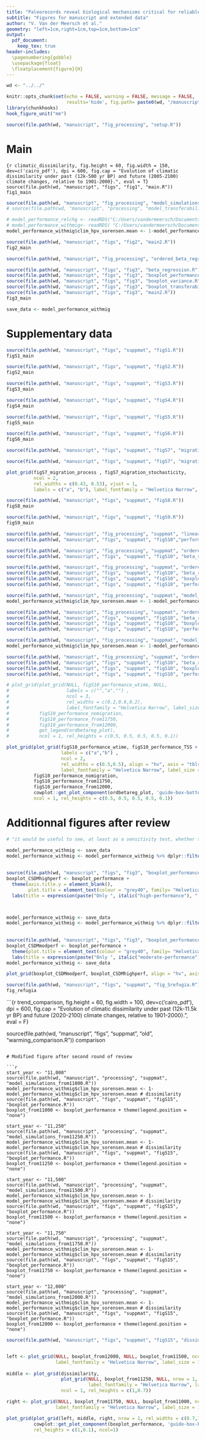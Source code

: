 ```yaml
---
title: "Paleorecords reveal biological mechanisms critical for reliable species range shift projections amid rapid climate change"
subtitle: "Figures for manuscript and extended data"
author: "V. Van der Meersch et al."
geometry: "left=1cm,right=1cm,top=1cm,bottom=1cm"
output: 
  pdf_document:
    keep_tex: true
header-includes:
  \pagenumbering{gobble}
  \usepackage{float}
  \floatplacement{figure}{H}
---
```


```r
wd <- "../../"

knitr::opts_chunk$set(echo = FALSE, warning = FALSE, message = FALSE, 
                      results='hide', fig.path= paste0(wd, "/manuscript/figs/files/"), fig.pos = 'H')
library(chunkhooks)
hook_figure_unit("mm")

source(file.path(wd, "manuscript", "fig_processing", "setup.R"))
```

# Main

```{r climatic_dissimilarity, fig.height = 60, fig.width = 150, dev=c('cairo_pdf'), dpi = 600, fig.cap = "Evolution of climatic dissimilarity under past (12k-500 yr BP) and future (2005-2100) climate changes, relative to 1901-2000}.", eval = T}
source(file.path(wd, "manuscript", "figs", "fig1", "main.R"))
fig1_main
```

\newpage

```r
source(file.path(wd, "manuscript", "fig_processing", "model_simulations.R"))
# source(file.path(wd, "manuscript", "processing", "model_transferability.R"))

# model_performance_relchg <- readRDS("C:/Users/vandermeersch/Documents/CEFE/projects/past_robustness/manuscript/processing/output/model_performance_relchg.rds")
# model_performance_withmig<- readRDS( "C:/Users/vandermeersch/Documents/CEFE/projects/past_robustness/manuscript/processing/output/model_performance_withmig.rds")
model_performance_withmig$clim_hpv_sorensen.mean <- 1-model_performance_withmig$clim_hpv_sorensen.mean # dissimilarity
```

```r

source(file.path(wd, "manuscript", "figs", "fig2", "main2.R")) 
fig2_main

```

\newpage

```r

source(file.path(wd, "manuscript", "fig_processing", "ordered_beta_regression.R"))

source(file.path(wd, "manuscript", "figs", "fig3", "beta_regression.R"))
source(file.path(wd, "manuscript", "figs", "fig3", "boxplot_performance.R"))
source(file.path(wd, "manuscript", "figs", "fig3", "boxplot_variance.R"))
source(file.path(wd, "manuscript", "figs", "fig3", "boxplot_transferability.R"))
source(file.path(wd, "manuscript", "figs", "fig3", "main2.R"))
fig3_main

save_data <- model_performance_withmig

```

\newpage

# Supplementary data

\renewcommand{\thefigure}{S\arabic{figure}}
\setcounter{figure}{0}


```r

source(file.path(wd, "manuscript", "figs", "suppmat", "figS1.R"))
figS1_main

```

```r

source(file.path(wd, "manuscript", "figs", "suppmat", "figS2.R"))
figS2_main

```

```r

source(file.path(wd, "manuscript", "figs", "suppmat", "figS3.R"))
figS3_main

```


```r

source(file.path(wd, "manuscript", "figs", "suppmat", "figS4.R")) 
figS4_main

```

```r

source(file.path(wd, "manuscript", "figs", "suppmat", "figS5.R")) 
figS5_main

```

```r

source(file.path(wd, "manuscript", "figs", "suppmat", "figS6.R")) 
figS6_main

```

```r

source(file.path(wd, "manuscript", "figs", "suppmat", "figS7", "migration_process.R"))

source(file.path(wd, "manuscript", "figs", "suppmat", "figS7", "migration_stochasticity.R"))

plot_grid(figS7_migration_process , figS7_migration_stochasticity, 
          ncol = 2, 
          rel_widths = c(0.43, 0.53), vjust = 1,
          labels = c("a", "b"), label_fontfamily = "Helvetica Narrow", label_size = 11)

```

```r

source(file.path(wd, "manuscript", "figs", "suppmat", "figS8.R")) 
figS8_main
```

```r
source(file.path(wd, "manuscript", "figs", "suppmat", "figS9.R")) 
figS9_main
```

```r

source(file.path(wd, "manuscript", "fig_processing", "suppmat", "linear_plateau_regression.R"))
source(file.path(wd, "manuscript", "figs", "suppmat", "figS10","performance_wtime.R")) 

```

```r

source(file.path(wd, "manuscript", "fig_processing", "suppmat", "ordered_beta_regression_withTSS.R"))
source(file.path(wd, "manuscript", "figs", "suppmat", "figS10", "beta_regression_withTSS.R"))

```

```r

source(file.path(wd, "manuscript", "fig_processing", "suppmat", "ordered_beta_regression_womigration.R"))
source(file.path(wd, "manuscript", "figs", "suppmat", "figS10", "beta_regression_nomigration.R"))
source(file.path(wd, "manuscript", "figs", "suppmat", "figS10", "boxplot_performance_nomigration.R"))
source(file.path(wd, "manuscript", "figs", "suppmat", "figS10", "performance_nomigration.R"))

```

```r

source(file.path(wd, "manuscript", "fig_processing", "suppmat", "model_simulations_from11750.R"))
model_performance_withmig$clim_hpv_sorensen.mean <- 1-model_performance_withmig$clim_hpv_sorensen.mean # dissimilarity

source(file.path(wd, "manuscript", "fig_processing", "suppmat", "ordered_beta_regression_from11750.R"))
source(file.path(wd, "manuscript", "figs", "suppmat", "figS10", "beta_regression_from11750.R"))
source(file.path(wd, "manuscript", "figs", "suppmat", "figS10", "boxplot_performance_from11750.R"))
source(file.path(wd, "manuscript", "figs", "suppmat", "figS10", "performance_from11750.R"))

```

```r

source(file.path(wd, "manuscript", "fig_processing", "suppmat", "model_simulations_from12000.R"))
model_performance_withmig$clim_hpv_sorensen.mean <- 1-model_performance_withmig$clim_hpv_sorensen.mean # dissimilarity

source(file.path(wd, "manuscript", "fig_processing", "suppmat", "ordered_beta_regression_from12000.R"))
source(file.path(wd, "manuscript", "figs", "suppmat", "figS10", "beta_regression_from12000.R"))
source(file.path(wd, "manuscript", "figs", "suppmat", "figS10", "boxplot_performance_from12000.R"))
source(file.path(wd, "manuscript", "figs", "suppmat", "figS10", "performance_from12000.R"))

```

```r

# plot_grid(plot_grid(NULL, figS10_performance_wtime, NULL,
#                     labels = c("","a","") , 
#                     ncol = 3,
#                     rel_widths = c(0.2,0.6,0.2),
#                     label_fontfamily = "Helvetica Narrow", label_size = 11), 
#           figS10_performance_nomigration, 
#           figS10_performance_from11750, 
#           figS10_performance_from12000, 
#           get_legend(ordbetareg_plot),
#           ncol = 1, rel_heights = c(0.5, 0.5, 0.5, 0.5, 0.1))

plot_grid(plot_grid(figS10_performance_wtime, figS10_performance_TSS + theme(legend.position = "none"),
                    labels = c("a","b") ,
                    ncol = 2,
                    rel_widths = c(0.5,0.5), align = "hv", axis = "tblr",
                    label_fontfamily = "Helvetica Narrow", label_size = 11),
          figS10_performance_nomigration,
          figS10_performance_from11750,
          figS10_performance_from12000,
          cowplot::get_plot_component(ordbetareg_plot, 'guide-box-bottom', return_all = TRUE),
          ncol = 1, rel_heights = c(0.5, 0.5, 0.5, 0.5, 0.1))


```

# Additionnal figures after review

```r

# "it would be useful to see, at least as a sensitivity test, whether the high-performance models (as deemed by ref 51: BRT, MaxEnt, RF) perform differently than the moderate-performance choices (GAM, Lasso GLM)"

model_performance_withmig <- save_data
model_performance_withmig <- model_performance_withmig %>% dplyr::filter(mod %in% c("BRT","Random Forest","MaxEnt",
                                                                                    "PHENOFIT","CASTANEA",
                                                                                    "PHENOFIT fitted","CASTANEA fitted"))
source(file.path(wd, "manuscript", "figs", "fig3", "boxplot_performance.R"))
boxplot_CSDMhighperf <- boxplot_performance +
  theme(axis.title.y = element_blank(),
        plot.title = element_text(colour = "grey40", family= "Helvetica Narrow", size = 10.5, hjust = 0.5)) + 
  labs(title = expression(paste("Only ", italic("high-performance"), " CSDMs")))



model_performance_withmig <- save_data
model_performance_withmig <- model_performance_withmig %>% dplyr::filter(mod %in% c("GAM","GLM",
                                                                                    "PHENOFIT","CASTANEA",
                                                                                    "PHENOFIT fitted","CASTANEA fitted"))
source(file.path(wd, "manuscript", "figs", "fig3", "boxplot_performance.R"))
boxplot_CSDMmodperf <- boxplot_performance +
  theme(plot.title = element_text(colour = "grey40", family= "Helvetica Narrow", size = 10.5, hjust = 0.5)) + 
  labs(title = expression(paste("Only ", italic("moderate-performance"), " CSDMs")))
model_performance_withmig <- save_data

plot_grid(boxplot_CSDMmodperf, boxplot_CSDMhighperf, align = "hv", axis = "tblr")

```


```r

source(file.path(wd, "manuscript", "figs", "suppmat", "fig_Srefugia.R"))
fig_refugia

```

```{r trend_comparison, fig.height = 60, fig.width = 100, dev=c('cairo_pdf'), dpi = 600, fig.cap = "Evolution of climatic dissimilarity under past (12k-11.5k yr BP) and future (2020-2100) climate changes, relative to 1901-2000}.", eval = F}

source(file.path(wd, "manuscript", "figs", "suppmat", "old", "warming_comparison.R"))
comparison

```

# Modified figure after second round of review

```r

start_year <- "11,000"
source(file.path(wd, "manuscript", "processing", "suppmat", "model_simulations_from11000.R"))
model_performance_withmig$clim_hpv_sorensen.mean <- 1-model_performance_withmig$clim_hpv_sorensen.mean # dissimilarity
source(file.path(wd, "manuscript", "figs", "suppmat", "figS15", "boxplot_performance.R"))
boxplot_from11000 <- boxplot_performance + theme(legend.position = "none")

start_year <- "11,250"
source(file.path(wd, "manuscript", "processing", "suppmat", "model_simulations_from11250.R"))
model_performance_withmig$clim_hpv_sorensen.mean <- 1-model_performance_withmig$clim_hpv_sorensen.mean # dissimilarity
source(file.path(wd, "manuscript", "figs", "suppmat", "figS15", "boxplot_performance.R"))
boxplot_from11250 <- boxplot_performance + theme(legend.position = "none") 

start_year <- "11,500"
source(file.path(wd, "manuscript", "processing", "suppmat", "model_simulations_from11500.R"))
model_performance_withmig$clim_hpv_sorensen.mean <- 1-model_performance_withmig$clim_hpv_sorensen.mean # dissimilarity
source(file.path(wd, "manuscript", "figs", "suppmat", "figS15", "boxplot_performance.R"))
boxplot_from11500 <- boxplot_performance + theme(legend.position = "none")

start_year <- "11,750"
source(file.path(wd, "manuscript", "processing", "suppmat", "model_simulations_from11750.R"))
model_performance_withmig$clim_hpv_sorensen.mean <- 1-model_performance_withmig$clim_hpv_sorensen.mean # dissimilarity
source(file.path(wd, "manuscript", "figs", "suppmat", "figS15", "boxplot_performance.R"))
boxplot_from11750 <- boxplot_performance + theme(legend.position = "none")

start_year <- "12,000"
source(file.path(wd, "manuscript", "processing", "suppmat", "model_simulations_from12000.R"))
model_performance_withmig$clim_hpv_sorensen.mean <- 1-model_performance_withmig$clim_hpv_sorensen.mean # dissimilarity
source(file.path(wd, "manuscript", "figs", "suppmat", "figS15", "boxplot_performance.R"))
boxplot_from12000 <- boxplot_performance + theme(legend.position = "none")

```

```r

source(file.path(wd, "manuscript", "figs", "suppmat", "figS15", "dissimilarity3.R"))


left <- plot_grid(NULL, boxplot_from12000, NULL, boxplot_from11500, ncol = 1, rel_heights = c(0.15,0.7, 0.15,0.7),
                  label_fontfamily = "Helvetica Narrow", label_size = 11, labels = c("", "A.", "", "C."))
  
middle <- plot_grid(dissimilarity,
                    plot_grid(NULL, boxplot_from11250, NULL, nrow = 1, rel_widths = c(0.15,0.7,0.15),
                              label_fontfamily = "Helvetica Narrow", label_size = 11, labels = c("", "D.", "")), 
                    ncol = 1, rel_heights = c(1,0.7))

right <- plot_grid(NULL, boxplot_from11750, NULL, boxplot_from11000, ncol = 1, rel_heights = c(0.15,0.7, 0.15,0.7),
                  label_fontfamily = "Helvetica Narrow", label_size = 11, labels = c("", "B.", "", "E."))

plot_grid(plot_grid(left, middle, right, nrow = 1, rel_widths = c(0.7,1,0.7)), 
          cowplot::get_plot_component(boxplot_performance, 'guide-box-bottom', return_all = TRUE),
          rel_heights = c(1,0.1), ncol=1)


```

















